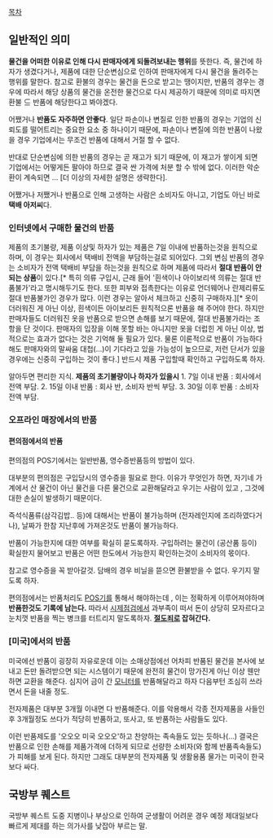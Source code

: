 [[목차]]
== 일반적인 의미 ==
'''물건을 어떠한 이유로 인해 다시 판매자에게 되돌려보내는 행위'''를 뜻한다. 즉, 물건에 하자가 생겼다거나, 제품에 대한 단순변심으로 인하여 판매자에게 다시 물건을 돌려주는 행위를 말한다. 참고로 환불의 경우는 물건을 돈으로 받고는 땡이지만, 반품의 경우는 경우에 따라서 해당 상품의 물건을 온전한 물건으로 다시 제공하기 때문에 의미로 따지면 환불 ⊆ 반품에 해당한다고 봐야겠다.

어쨌거나 '''반품도 자주하면 안좋다'''.  일단 파손이나 변질로 인한 반품의 경우는 기업의 신뢰도를 떨어트리는 중요한 요소 중 하나이기 때문에, 파손이나 변질에 의한 반품이 나왔을 경우 기업에서는 무조건 반품에 대해서 거절 할 수 없다.

반대로 단순변심에 의한 반품의 경우는 곧 재고가 되기 때문에, 이 재고가 쌓이게 되면 기업에서는 어떻게든 팔아야 하므로 결국 싼 가격에 처분 할 수 밖에 없다. 이러한 악순환이 계속되면 ... [더 이상의 자세한 설명은 생략한다].

어쨌거나 저쨌거나 반품으로 인해 고생하는 사람은 소비자도 아니고, 기업도 아닌 바로 '''택배 아저씨'''다. 


=== 인터넷에서 구매한 물건의 반품 ===
제품의 초기불량, 제품 이상및 하자가 있는 제품은 7일 이내에 반품하는것을 원칙으로 하며, 이 경우는 회사에서 택배비 전액을 부담하는걸로 되어있다. 그외 변심 반품의 경우는 소비자가 전액 택배비 부담을 하는것을 원칙으로 하며 제품에 따라서 '''절대 반품이 안되는 상품'''이 있다.[* 특히 의류 구입시, 근래 들어 '흰색이나 아이보리색 의류는 절대 반품불가'라고 명시해두기도 한다. 또한 피부와 접촉한다는 이유로 언더웨어나 란제리류도 절대 반품불가인 경우가 많다. 이런 경우는 알아서 체크하고 신중히 구매하자.][* 옷이 더러워진 게 아닌 이상, 흰색이든 아이보리든 원칙적으론 반품을 해 주어야 한다. 하지만 판매자들도 더러워진 옷을 반품으로 받으면 손해를 보기 때문에, 절대 반품불가라는 조항을 단 것이다. 판매자의 입장을 이해 못할 바는 아니지만 옷을 더럽힌 게 아닌 이상, 법적으로는 효과가 없다는 것은 기억해 둘 필요가 있다. 물론 이론적으로 반품이 가능하다 해도 판매자와의 말싸움 대첩(...)이 기다라고 있을 가능성이 높으므로, 저런 단서가 있을 경우에는 신중히 구입하는 것이 좋다.] 반드시 제품 구입할때 확인하고 구입하도록 하자.


알아두면 편리한 지식.
'''제품의 초기불량이나 하자가 있을시'''
1. 7일 이내 반품 : 회사에서 전액 부담.
2. 15일 이내 반품 : 회사 반, 소비자 반씩 부담.
3. 30일 이후 반품 : 소비자 전액 부담. 


=== 오프라인 매장에서의 반품 ===
==== 편의점에서의 반품 ====

편의점의 POS기에서는 일반반품, 영수증반품등의 방법이 있다.

대부분의 편의점은 구입당시의 영수증을 필요로 한다.
이유가 무엇인가 하면, 자기네 가계에서 산 물건이 아닌 물건을 다른 물건으로 교환해달라고 우기는 사람이 있고 , 그것에 대한 손실이 발생하기 때문이다.

즉석식품류(삼각김밥.. 등)에 대해서는 반품이 불가능하며 (전자레인지에 조리하였다거나), 날짜가 한참 지난후에 가져온것도 반품이 불가능하다.

반품이 가능한지에 대한 여부를 확실히 묻도록하자. 구입하려는 물건이 (공산품 등이) 확실한지 물어보고 반품은 어떤 한도에서 가능한지 확인하는것이 소비자의 몫이다.

참고로 영수증을 꼭 받아갈것. 담배의 경우 비닐을 뜯으면 환불받을 수 없다. 우기지 말도록 하자.

편의점에서는 반품처리도 [[POS기]]를 통해서 해야하는데 , 이는 정확하게 이루어져야하며 '''반품한것도 기록에 남는다.''' 따라서 [[시제점검]]에서 과부족이 떠서 돈이 상당히 모자르다고 눈치껏 반품을 찍는 병크를 터트리지 말도록하자. '''[[절도죄]]로 잡혀간다.'''

=== [미국]에서의 반품 ===
미국에선 반품이 굉장히 자유로운데 이는 소매상점에선 어차피 반품된 물건을 본사에 보내고 돈만 돌려받으면 되는 시스템이기 때문에 완전히 물건이 망가진게 아닌 이상 웬만하면 교환을 해준다. 심지어 금이 간 [[모니터]]를 반품해달라고 하자 다음부턴 조심히 쓰라면서 돈을 내줄 정도.

전자제품은 대부분 3개월 이내면 다 반품해준다. 이를 악용해서 각종 전자제품을 사들인 후 3개월정도 쓰다가 적당히 반품하고, 또사고, 또 반품하는 사람들도 있다.

이런 반품제도를 '오오오 미국 오오오'하고 찬양하는 족속들도 있는 듯하나(...) 결국은 반품으로 인한 손해를 제품가격에 더하게 되므로 선량한 소비자(와 함께 반품족속들도)가 피해를 보게 된다. 하지만 그래도 대부분의 전자제품 및 생활용품 물가는 미국이 한국보다 싸다.

== 국방부 퀘스트 ==
국방부 퀘스트 도중 지병이나 부상으로 인하여 군생활이 어려운 경우 예정 제대일보다 빠르게 제대를 하는 의가사를 낮잡아 부르는 말. 
